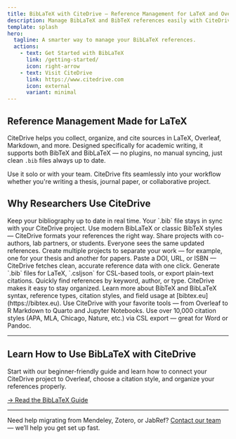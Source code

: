 ```yaml
---
title: BibLaTeX with CiteDrive — Reference Management for LaTeX and Overleaf
description: Manage BibLaTeX and BibTeX references easily with CiteDrive. Collaborate in real-time, sync with Overleaf, and generate clean .bib files for LaTeX and academic writing.
template: splash
hero:
  tagline: A smarter way to manage your BibLaTeX references.
  actions:
    - text: Get Started with BibLaTeX
      link: /getting-started/
      icon: right-arrow
    - text: Visit CiteDrive
      link: https://www.citedrive.com
      icon: external
      variant: minimal
---
```



## Reference Management Made for LaTeX

CiteDrive helps you collect, organize, and cite sources in LaTeX, Overleaf, Markdown, and more. Designed specifically for academic writing, it supports both BibTeX and BibLaTeX — no plugins, no manual syncing, just clean `.bib` files always up to date.

Use it solo or with your team. CiteDrive fits seamlessly into your workflow whether you're writing a thesis, journal paper, or collaborative project.



## Why Researchers Use CiteDrive

<CardGrid stagger>
  <Card title="Live sync with Overleaf" icon="refresh-cw">
    Keep your bibliography up to date in real time. Your `.bib` file stays in sync with your CiteDrive project.
  </Card>
  <Card title="Support for BibLaTeX and BibTeX" icon="code">
    Use modern BibLaTeX or classic BibTeX styles — CiteDrive formats your references the right way.
  </Card>
  <Card title="Built for collaboration" icon="users">
    Share projects with co-authors, lab partners, or students. Everyone sees the same updated references.
  </Card>
  <Card title="Organize by project or topic" icon="folder">
    Create multiple projects to separate your work — for example, one for your thesis and another for papers.
  </Card>
  <Card title="Automatic metadata extraction" icon="magic-wand">
    Paste a DOI, URL, or ISBN — CiteDrive fetches clean, accurate reference data with one click.
  </Card>
  <Card title="Export to LaTeX, Markdown, or Word" icon="download">
    Generate `.bib` files for LaTeX, `.csljson` for CSL-based tools, or export plain-text citations.
  </Card>
  <Card title="Search and filter your library" icon="search">
    Quickly find references by keyword, author, or type. CiteDrive makes it easy to stay organized.
  </Card>
  <Card title="Visit BibTeX.eu" icon="book-open">
    Learn more about BibTeX and BibLaTeX syntax, reference types, citation styles, and field usage at [bibtex.eu](https://bibtex.eu).
  </Card>
  <Card title="Works with Overleaf, RStudio, and Quarto" icon="external-link">
    Use CiteDrive with your favorite tools — from Overleaf to R Markdown to Quarto and Jupyter Notebooks.
  </Card>
  <Card title="Supports CSL citation styles" icon="text">
    Use over 10,000 citation styles (APA, MLA, Chicago, Nature, etc.) via CSL export — great for Word or Pandoc.
  </Card>
</CardGrid>

---

## Learn How to Use BibLaTeX with CiteDrive

Start with our beginner-friendly guide and learn how to connect your CiteDrive project to Overleaf, choose a citation style, and organize your references properly.

[→ Read the BibLaTeX Guide](/guides/biblatex/)

---

Need help migrating from Mendeley, Zotero, or JabRef? [Contact our team](https://www.citedrive.com/en/) — we’ll help you get set up fast.
